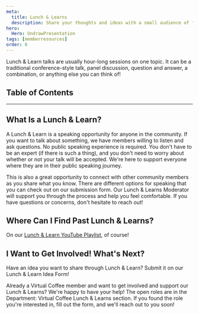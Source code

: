 ```yaml
---
meta:
  title: Lunch & Learns
  description: Share your thoughts and ideas with a small audience of friends!
hero:
  Hero: UndrawPresentation
tags: [memberresources]
order: 6
---
```



<TextContainer background="light" showBackToTopLink={false}>

<LeadText>

Lunch & Learn talks are usually hour-long sessions on one topic. It can be a traditional conference-style talk, panel discussion, question and answer, a combination, or anything else you can think of!

</LeadText>

</TextContainer>

## Table of Contents

<TextContainer>

---

## What Is a Lunch & Learn?

A Lunch & Learn is a speaking opportunity for anyone in the community. If you want to talk about something, we have members willing to listen and ask questions. No public speaking experience is required. You don't have to be an expert (if there is such a thing), and you don't need to worry about whether or not your talk will be accepted. We're here to support everyone where they are in their public speaking journey.

This is also a great opportunity to connect with other community members as you share what you know. There are different options for speaking that you can check out on our submission form. Our Lunch & Learns Moderator will support you through the process and help you feel comfortable. If you have questions or concerns, don't hesitate to reach out!

</TextContainer>

<TextContainer>

## Where Can I Find Past Lunch & Learns?

On our [Lunch & Learn YouTube Playlist](https://www.youtube.com/playlist?list=PLh9uT23TA65idCyc_orC85RefgY_-fKsG), of course!

</TextContainer>

<TextContainer>

## I Want to Get Involved! What's Next?

Have an idea you want to share through Lunch & Learn? Submit it on our <Link to="/lunch-and-learn-idea">Lunch & Learn Idea Form</Link>!

Already a Virtual Coffee member and want to get involved and support our Lunch & Learns? We're happy to have your help! The open roles are in the <Link to="/resources/virtual-coffee-handbook/get-involved/paths-to-leadership#department-virtual-coffee-lunch--learns">Department: Virtual Coffee Lunch & Learns</Link> section. If you found the role you're interested in, fill out the form, and we'll reach out to you soon!

</TextContainer>
